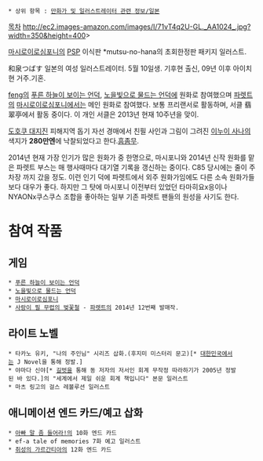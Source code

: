  * 상위 항목 : [[만화가 및 일러스트레이터 관련 정보/일본]]

[[목차]]
http://ec2.images-amazon.com/images/I/71vT4q2U-GL._AA1024_.jpg?width=350&height=400>

[[마시로이로심포니]]의 [[PSP]] 이식판 *mutsu-no-hana의 초회한정판 패키지 일러스트.

和泉つばす
일본의 여성 일러스트레이터. 5월 10일생. 기후현 출신, 09년 이후 아이치현 거주.기혼.

[[feng]]의 [[푸른 하늘이 보이는 언덕]], [[노을빛으로 물드는 언덕]]에 원화로 참여했으며 [[파렛트]]의 [[마시로이로심포니]]에서는 메인 원화로 참여했다.
보통 프리랜서로 활동하며, 서클 翡翠亭에서 활동 중이다. 이 개인 서클은 2013년 현재 10주년을 맞이.

[[도호쿠 대지진]] 피해지역 돕기 자선 경매에서 친필 사인과 그림이 그려진 [[이누이 사나]]의 색지가 '''280만엔'''에 낙찰되었다고 한다.[[흠좀무]].

2014년 현재 가장 인기가 많은 원화가 중 한명으로, 마시포니와 2014년 신작 원화를 맡은 파렛트 부스는 매 행사때마다 대기열 기록을 갱신하는 중이다. C85 당시에는 줄이 주차장 까지 갔을 정도. 이런 인기 덕에 파렛트에서 외주 원화가임에도 다른 소속 원화가들 보다 대우가 좋다. 하지만 그 탓에 마시포니 이전부터 있었던 타마히요x응이나 NYAONx쿠스쿠스 조합을 좋아하는 일부 기존 파렛트 팬들의 원성을 사기도 한다.

= 참여 작품 =

== 게임 ==
 * [[푸른 하늘이 보이는 언덕]]
 * [[노을빛으로 물드는 언덕]]
 * [[마시로이로심포니]]
 * [[사랑이 필 무렵의 벚꽃철]] - [[파렛트]]의 2014년 12번째 발매작.
== 라이트 노벨 ==
 * 타카노 유키, "나의 주인님" 시리즈 삽화.(후지미 미스터리 문고)[* [[대한민국]]에서는 J Novel을 통해 정발.]
 * 야마다 신야[* [[길벗]]을 통해 동 저자의 저서인 회계 무작정 따라하기가 2005년 정발된 바 있다.]의 "세계에서 제일 쉬운 회계 책입니다" 본문 일러스트
 * 마츠 링고의 걸스 레볼루션 일러스트

== 애니메이션 엔드 카드/예고 삽화 ==
 * [[아빠 말 좀 들어라!]]의 10화 엔드 카드
 * ef-a tale of memories 7화 예고 일러스트
 * [[취성의 가르간티아]]의 12화 엔드 카드
